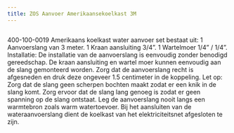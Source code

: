```yaml
---
title: ZOS Aanvoer Amerikaansekoelkast 3M
---
```



<Image src={imageProduct} width={imageProduct.width} alt="" />


400-100-0019
Amerikaans koelkast water aanvoer set bestaat uit:
1 Aanvoerslang van 3 meter.
1 Kraan aansluiting 3/4”.
1 Wartelmoer 1/4” / 1/4”.
Installatie:
De installatie van de aanvoerslang is eenvoudig zonder benodigd gereedschap.
De kraan aansluiting en wartel moer kunnen eenvoudig aan de slang gemonteerd worden. Zorg dat de aanvoerslang recht is afgesneden en druk deze ongeveer
1.5 centimeter in de koppeling.
Let op:
Zorg dat de slang geen scherpen bochten maakt zodat er een knik in de slang komt.
Zorg ervoor dat de slang lang genoeg is zodat er geen spanning op de slang ontstaat. Leg de aanvoerslang nooit langs een warmtebron zoals warm watertoevoer.
Bij het aansluiten van de wateraanvoerslang dient de koelkast van het elektriciteitsnet afgesloten te zijn.

